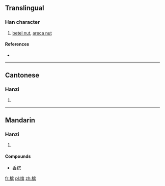 {{also|檳}}
==Translingual==

===Han character===
{{Han char|rn=75|rad=木|as=10|sn=14|four=|canj=木十人金 (DJOC)}}

# [[betel nut]], [[areca nut]]

====References====
* {{Han ref|kx=0546.251|hdz=21270.050|uh=69DF|ud=27103}}

----

==Cantonese==

===Hanzi===
{{yue-hanzi|jyut=|y=ban1|tra=檳}}

# {{defn|lang=yue|sort=木10}}

----

==Mandarin==

===Hanzi===
{{cmn-hanzi|tra=檳|pin=[[bīn]] ([[bin1]])|wg=pin<sup>1</sup>}}

# {{defn|lang=cmn|sort=木10}}

====Compounds====
* [[香槟]]

[[fr:槟]]
[[pl:槟]]
[[zh:槟]]